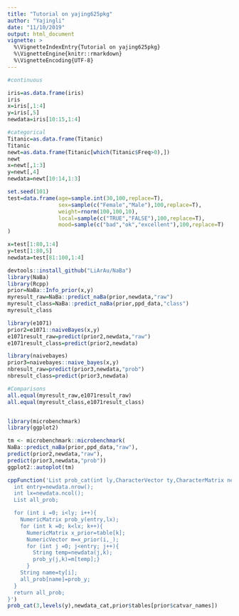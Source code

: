 ```yaml
---
title: "Tutorial on yajing625pkg"
author: "Yajingli"
date: "11/10/2019"
output: html_document
vignette: >
  %\VignetteIndexEntry{Tutorial on yajing625pkg}
  %\VignetteEngine{knitr::rmarkdown}
  %\VignetteEncoding{UTF-8}
---
```


```r
#continuous

iris=as.data.frame(iris)
iris
x=iris[,1:4]
y=iris[,5]
newdata=iris[10:15,1:4]

#categorical
Titanic=as.data.frame(Titanic)
Titanic
newt=as.data.frame(Titanic[which(Titanic$Freq>0),])
newt
x=newt[,1:3]
y=newt[,4]
newdata=newt[10:14,1:3]
```

```r
set.seed(101)
test=data.frame(age=sample.int(30,100,replace=T),
                sex=sample(c("Female","Male"),100,replace=T),
                weight=rnorm(100,100,10),
                local=sample(c("TRUE","FALSE"),100,replace=T),
                mood=sample(c("bad","ok","excellent"),100,replace=T)
)

x=test[1:80,1:4]
y=test[1:80,5]
newdata=test[81:100,1:4]
```

```r
devtools::install_github("LiArAu/NaBa")
library(NaBa)
library(Rcpp)
prior=NaBa::Info_prior(x,y)
myresult_raw=NaBa::predict_naBa(prior,newdata,"raw")
myresult_class=NaBa::predict_naBa(prior,ppd_data,"class")
myresult_class
```

```r
library(e1071)
prior2=e1071::naiveBayes(x,y)
e1071result_raw=predict(prior2,newdata,"raw")
e1071result_class=predict(prior2,newdata)
```

```r
library(naivebayes)
prior3=naivebayes::naive_bayes(x,y)
nbresult_raw=predict(prior3,newdata,"prob")
nbresult_class=predict(prior3,newdata)
```

```r
#Comparisons
all.equal(myresult_raw,e1071result_raw)
all.equal(myresult_class,e1071result_class)


library(microbenchmark)
library(ggplot2)

tm <- microbenchmark::microbenchmark(
NaBa::predict_naBa(prior,ppd_data,"raw"),
predict(prior2,newdata,"raw"),
predict(prior3,newdata,"prob"))
ggplot2::autoplot(tm)
```
```r
cppFunction('List prob_cat(int ly,CharacterVector ty,CharacterMatrix newdata,List table){
  int entry=newdata.nrow();
  int lx=newdata.ncol();
  List all_prob;

  for (int i =0; i<ly; i++){
    NumericMatrix prob_y(entry,lx);
    for (int k =0; k<lx; k++){
      NumericMatrix x_prior=table[k];
      NumericVector m=x_prior(i,_);
      for (int j =0; j<entry; j++){
        String temp=newdata(j,k);
        prob_y(j,k)=m[temp];}
      }
    String name=ty[i];
    all_prob[name]=prob_y;
  }
  return all_prob;
}')
prob_cat(3,levels(y),newdata_cat,prior$tables[prior$catvar_names])

```
